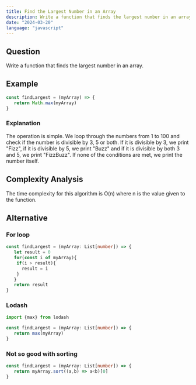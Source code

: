 ```yaml
---
title: Find the Largest Number in an Array
description: Write a function that finds the largest number in an array.
date: "2024-03-20"
language: "javascript"
---
```


## Question
Write a function that finds the largest number in an array.

## Example
```ts
const findLargest = (myArray) => {
   return Math.max(myArray)
}
```

### Explanation
The operation is simple.
We loop through the numbers from 1 to 100 and check if the number is divisible by 3, 5 or both. 
If it is divisible by 3, we print "Fizz", if it is divisible by 5, we print "Buzz" and if it is divisible by both 3 and 5, we print "FizzBuzz". 
If none of the conditions are met, we print the number itself.

## Complexity Analysis
The time complexity for this algorithm is O(n) where n is the value given to the function.


## Alternative
### For loop
```ts
const findLargest = (myArray: List[number]) => {
   let result = 0
   for(const i of myArray){
    if(i > result){
      result = i
    }
   }
   return result
}
```

### Lodash
```ts
import {max} from lodash

const findLargest = (myArray: List[number]) => {
   return max(myArray)
}
```

### Not so good with sorting
```ts
const findLargest = (myArray: List[number]) => {
   return myArray.sort((a,b) => a<b)[0]
}
```